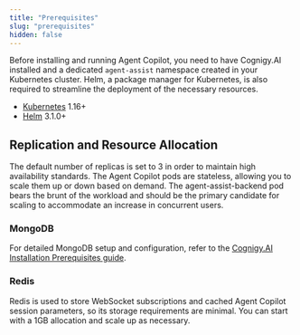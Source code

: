 ```yaml
---
title: "Prerequisites"
slug: "prerequisites"
hidden: false
---
```



<AiCopilotInstallationNote/>

Before installing and running Agent Copilot, you need to have Cognigy.AI installed and a dedicated `agent-assist` namespace created in your Kubernetes cluster. Helm, a package manager for Kubernetes, is also required to streamline the deployment of the necessary resources.

- [Kubernetes](https://kubernetes.io/) 1.16+
- [Helm](https://helm.sh/) 3.1.0+

## Replication and Resource Allocation

The default number of replicas is set to 3 in order to maintain high availability standards. The Agent Copilot pods are stateless, allowing you to scale them up or down based on demand. The agent-assist-backend pod bears the brunt of the workload and should be the primary candidate for scaling to accommodate an increase in concurrent users.

### MongoDB

For detailed MongoDB setup and configuration, refer to the [Cognigy.AI Installation Prerequisites guide](/ai/administer/installation/prerequisites#kubernetes-cluster).

### Redis

Redis is used to store WebSocket subscriptions and cached Agent Copilot session parameters, so its storage requirements are minimal. You can start with a 1GB allocation and scale up as necessary.
